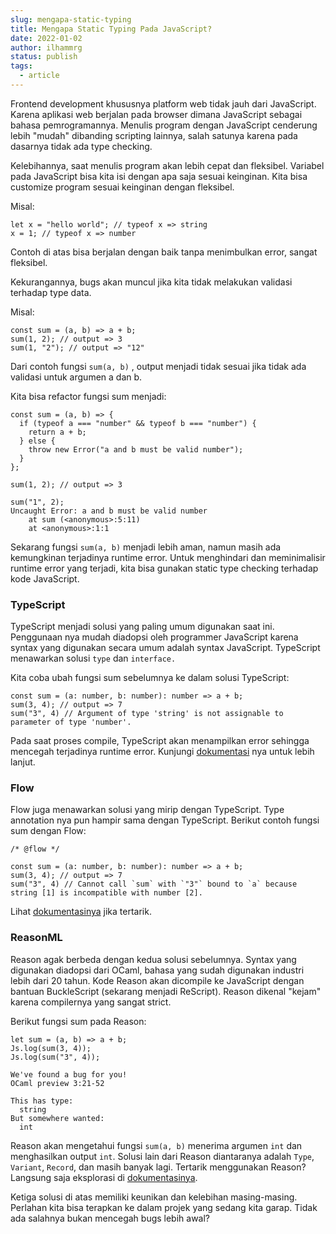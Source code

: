 ```yaml
---
slug: mengapa-static-typing
title: Mengapa Static Typing Pada JavaScript?
date: 2022-01-02
author: ilhammrg
status: publish
tags:
  - article
---
```

Frontend development khususnya platform web tidak jauh dari JavaScript. Karena aplikasi web berjalan pada browser dimana JavaScript sebagai bahasa pemrogramannya. Menulis program dengan JavaScript cenderung lebih "mudah" dibanding scripting lainnya, salah satunya karena pada dasarnya tidak ada type checking.

Kelebihannya, saat menulis program akan lebih cepat dan fleksibel. Variabel pada JavaScript bisa kita isi dengan apa saja sesuai keinginan. Kita bisa customize program sesuai keinginan dengan fleksibel.

Misal: 

```
let x = "hello world"; // typeof x => string
x = 1; // typeof x => number
```

Contoh di atas bisa berjalan dengan baik tanpa menimbulkan error, sangat fleksibel.

Kekurangannya, bugs akan muncul jika kita tidak melakukan validasi terhadap type data.

Misal:

```
const sum = (a, b) => a + b;
sum(1, 2); // output => 3
sum(1, "2"); // output => "12"
```

Dari contoh fungsi `sum(a, b)` , output menjadi tidak sesuai jika tidak ada validasi untuk argumen a dan b.

Kita bisa refactor fungsi sum menjadi:

```
const sum = (a, b) => {
  if (typeof a === "number" && typeof b === "number") {
    return a + b;
  } else {
    throw new Error("a and b must be valid number");
  }
};

sum(1, 2); // output => 3

sum("1", 2);
Uncaught Error: a and b must be valid number
    at sum (<anonymous>:5:11)
    at <anonymous>:1:1
```

Sekarang fungsi `sum(a, b)` menjadi lebih aman, namun masih ada kemungkinan terjadinya runtime error. Untuk menghindari dan meminimalisir runtime error yang terjadi, kita bisa gunakan static type checking terhadap kode JavaScript.

### TypeScript

TypeScript menjadi solusi yang paling umum digunakan saat ini. Penggunaan nya mudah diadopsi oleh programmer JavaScript karena syntax yang digunakan secara umum adalah syntax JavaScript. TypeScript menawarkan solusi `type` dan `interface.`

Kita coba ubah fungsi sum sebelumnya ke dalam solusi TypeScript:

```
const sum = (a: number, b: number): number => a + b;
sum(3, 4); // output => 7
sum("3", 4) // Argument of type 'string' is not assignable to parameter of type 'number'.
```

Pada saat proses compile, TypeScript akan menampilkan error sehingga mencegah terjadinya runtime error. Kunjungi [](https://www.typescriptlang.org/)[dokumentasi](https://www.typescriptlang.org/) nya untuk lebih lanjut.

### Flow

Flow juga menawarkan solusi yang mirip dengan TypeScript. Type annotation nya pun hampir sama dengan TypeScript. Berikut contoh fungsi sum dengan Flow:

```
/* @flow */

const sum = (a: number, b: number): number => a + b;
sum(3, 4); // output => 7
sum("3", 4) // Cannot call `sum` with `"3"` bound to `a` because string [1] is incompatible with number [2].
```

Lihat [dokumentasinya](https://flow.org/en/) jika tertarik.

### ReasonML

Reason agak berbeda dengan kedua solusi sebelumnya. Syntax yang digunakan diadopsi dari OCaml, bahasa yang sudah digunakan industri lebih dari 20 tahun. Kode Reason akan dicompile ke JavaScript dengan bantuan BuckleScript (sekarang menjadi ReScript). Reason dikenal "kejam" karena compilernya yang sangat strict.

Berikut fungsi sum pada Reason:

```
let sum = (a, b) => a + b;
Js.log(sum(3, 4));
Js.log(sum("3", 4));

We've found a bug for you!
OCaml preview 3:21-52

This has type:
  string
But somewhere wanted:
  int
```

Reason akan mengetahui fungsi `sum(a, b)` menerima argumen `int` dan menghasilkan output `int`. Solusi lain dari Reason diantaranya adalah `Type`, `Variant`, `Record`, dan masih banyak lagi. Tertarik menggunakan Reason? Langsung saja eksplorasi di [dokumentasinya](https://reasonml.github.io/en/).

Ketiga solusi di atas memiliki keunikan dan kelebihan masing-masing. Perlahan kita bisa terapkan ke dalam projek yang sedang kita garap. Tidak ada salahnya bukan mencegah bugs lebih awal?
